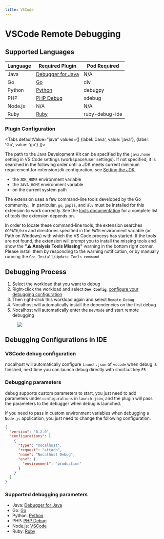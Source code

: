 ```yaml
---
title: VSCode
---
```



# VSCode Remote Debugging

## Supported Languages

| Language | Required Plugin                                                                                    | Pod Required   |
| -------- | -------------------------------------------------------------------------------------------------- | -------------- |
| Java     | [Debugger for Java](https://marketplace.visualstudio.com/items?itemName=vscjava.vscode-java-debug) | N/A            |
| Go       | [Go](https://marketplace.visualstudio.com/items?itemName=golang.Go)                                | dlv            |
| Python   | [Python](https://marketplace.visualstudio.com/items?itemName=ms-python.python)                     | debugpy        |
| PHP      | [PHP Debug](https://marketplace.visualstudio.com/items?itemName=felixfbecker.php-debug)            | xdebug         |
| Node.js  | N/A                                                                                                | N/A            |
| Ruby     | [Ruby](https://marketplace.visualstudio.com/items?itemName=rebornix.Ruby)                          | ruby-debug-ide |

### Plugin Configuration

<Tabs
defaultValue="java"
values={[
{label: 'Java', value: 'java'},
{label: 'Go', value: 'go'}
]}>

<TabItem value="java">

The path to the Java Development Kit can be specified by the `java.home` setting in VS Code settings (workspace/user settings). If not specified, it is searched in the following order until a JDK meets current minimum requirement,for extension jdk configuration, see [Setting the JDK](https://github.com/redhat-developer/vscode-java#setting-the-jdk).

- the `JDK_HOME` environment variable
- the `JAVA_HOME` environment variable
- on the current system path

</TabItem>
<TabItem value="go">

The extension uses a few command-line tools developed by the Go community。in particular, `go`, `gopls`, and `dlv` must be installed for this extension to work correctly. See the [tools documentation](https://github.com/golang/vscode-go/blob/master/docs/tools.md) for a complete list of tools the extension depends on.

In order to locate these command-line tools, the extension searches `GOPATH/bin` and directories specified in the `PATH` environment variable (or Path on Windows) with which the VS Code process has started. If the tools are not found, the extension will prompt you to install the missing tools and show the **"⚠️ Analysis Tools Missing"** warning in the bottom right corner. Please install them by responding to the warning notification, or by manually running the `Go: Install/Update Tools command`.

</TabItem>
</Tabs>

## Debugging Process

1. Select the workload that you want to debug
2. Right-click the workload and select **`Dev Config`**, [configure your debugging configuration](#Configuration)
3. Then right-click this workload again and select `Remote Debug`
4. Nocalhost will automatically install the dependencies on the first debug
5. Nocalhost will automatically enter the `DevMode` and start remote debugging

<figure className="img-frame">
  <img className="gif-img" src={useBaseUrl('/img/debug/vscode-debug.gif')} />
</figure>

<Configuration name="vscode"/>

## Debugging Configurations in IDE

### VSCode debug configuration

nocalhost will automatically configure `launch.json` of `vscode` when debug is finished, next time you can launch debug directly with shortcut key **`F5`**

### Debugging parameters

debug supports custom parameters to start, you just need to add parameters under `configurations` in `launch.json`, and the plugin will pass the parameters to the debugger when debug is launched.

If you need to pass in custom environment variables when debugging a `Node.js` application, you just need to change the following configuration.

```json {8-10} title="launch.json"
{
  "version": "0.2.0",
  "configurations": [
    {
      "type": "nocalhost",
      "request": "attach",
      "name": "Nocalhost Debug",
      "env": {
        "environment": "production"
      }
    }
  ]
}
```

### Supported debugging parameters

- Java: [Debugger for Java](https://code.visualstudio.com/docs/java/java-debugging#_attach)
- Go: [Go](https://github.com/golang/vscode-go/blob/master/docs/debugging.md#attach)
- Python: [Python](https://code.visualstudio.com/docs/python/debugging#_set-configuration-options)
- PHP: [PHP Debug](https://github.com/xdebug/vscode-php-debug#supported-launchjson-settings)
- Node.js: [VSCode](https://code.visualstudio.com/docs/nodejs/nodejs-debugging#_remote-debugging)
- Ruby: [Ruby](https://github.com/rubyide/vscode-ruby/wiki/3.-Attaching-to-a-debugger)
